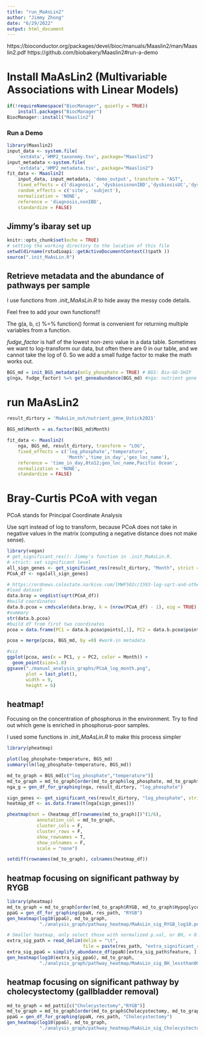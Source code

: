 ```yaml
---
title: "run_MaAsLin2"
author: "Jimmy Zhong"
date: "6/29/2022"
output: html_document
---
```


https://bioconductor.org/packages/devel/bioc/manuals/Maaslin2/man/Maaslin2.pdf
https://github.com/biobakery/Maaslin2#run-a-demo

# Install MaAsLin2 (Multivariable Associations with Linear Models)
```r
if(!requireNamespace("BiocManager", quietly = TRUE))
    install.packages("BiocManager")
BiocManager::install("Maaslin2")
```

### Run a Demo
```r
library(Maaslin2)
input_data <- system.file(
    'extdata','HMP2_taxonomy.tsv', package="Maaslin2")
input_metadata <-system.file(
    'extdata','HMP2_metadata.tsv', package="Maaslin2")
fit_data <- Maaslin2(
    input_data, input_metadata, 'demo_output', transform = "AST",
    fixed_effects = c('diagnosis', 'dysbiosisnonIBD','dysbiosisUC','dysbiosisCD', 'antibiotics', 'age'),
    random_effects = c('site', 'subject'),
    normalization = 'NONE',
    reference = 'diagnosis,nonIBD',
    standardize = FALSE)
```


## Jimmy's ibaray set up
```r
knitr::opts_chunk$set(echo = TRUE)
# setting the working directory to the location of this file
setwd(dirname(rstudioapi::getActiveDocumentContext()$path ))
source(".init_MaAsLin.R")
```


## Retrieve metadata and the abundance of pathways per sample

I use functions from *.init_MaAsLin.R* to hide away the messy code details.

Feel free to add your own functions!!!

The g(a, b, c) %=% function() format is convenient for returning multiple
variables from a function.

*fudge_factor* is half of the lowest non-zero value in a data table.
Sometimes we want to log-transform our data, but often there are 0 in our
table, and we cannot take the log of 0. So we add a small fudge factor to
make the math works out.

```r
BGS_md = init_BGS_metadata(only_phosphate = TRUE) # BGS: Bio-GO-SHIP
g(nga, fudge_factor) %=% get_geneabundance(BGS_md) #nga: nutrient gene abundance
```

# run MaAsLin2
```r
result_dirtory = 'MaAsLin_out/nutrient_gene_Ustick2021'

BGS_md$Month = as.factor(BGS_md$Month)

fit_data <- Maaslin2(
    nga, BGS_md, result_dirtory, transform = "LOG",
    fixed_effects = c('log_phosphate','temperature',
                      'Month','time_in_day','geo_loc_name'),
    reference = 'time_in_day,8to12;geo_loc_name,Pacific Ocean',
    normalization = 'NONE',
    standardize = FALSE)
```

# Bray-Curtis PCoA with vegan

PCoA stands for Principal Coordinate Analysis

Use sqrt instead of log to transform, because PCoA does not take
in negative values in the matrix (computing a negative distance does
not make sense).

```r
library(vegan)
# get_significant_res(): Jimmy's function in .init_MaAsLin.R.
# strict: set significant level
all_sign_genes <- get_significant_res(result_dirtory, "Month", strict = 0.05) 
PCoA_df <- nga[all_sign_genes]

# https://ordnews.colostate.narkive.com/lMWF502c/1593-log-sqrt-and-other-transformation-with-bray-curtis-dissimilarity
#load dataset
data.bray = vegdist(sqrt(PCoA_df))
#build coordinates
data.b.pcoa = cmdscale(data.bray, k = (nrow(PCoA_df) - 1), eig = TRUE)
#summary
str(data.b.pcoa)
#build df from first two coordinates
pcoa = data.frame(PC1 = data.b.pcoa$points[,1], PC2 = data.b.pcoa$points[,2])

pcoa = merge(pcoa, BGS_md, by =0) #work-in metadata

#viz
ggplot(pcoa, aes(x = PC1, y = PC2, color = Month)) + 
  geom_point(size=1.8)
ggsave("./manual_analysis_graphs/PCoA_log_month.png", 
       plot = last_plot(),
       width = 9,
       height = 6)
```


## heatmap!

Focusing on the concentration of phosphorus in the environment.
Try to find out which gene is enriched in phosphorus-poor samples.

I used some functions in *.init_MaAsLin.R* to make this process simpler

```r
library(pheatmap)

plot(log_phosphate~temperature, BGS_md)
summary(lm(log_phosphate~temperature, BGS_md))

md_to_graph = BGS_md[c("log_phosphate","temperature")]
md_to_graph = md_to_graph[order(md_to_graph$log_phosphate, md_to_graph$temperature),]
nga_g = gen_df_for_graphing(nga, result_dirtory, "log_phosphate")

sign_genes <- get_significant_res(result_dirtory, "log_phosphate", strict = 0.05) 
heatmap_df <- as.data.frame(t(nga[sign_genes]))

pheatmap(mat = (heatmap_df[rownames(md_to_graph)])^(1/6),
           annotation_col = md_to_graph,
           cluster_cols = F,
           cluster_rows = F,
           show_rownames = T,
           show_colnames = F,
           scale = "none")

setdiff(rownames(md_to_graph), colnames(heatmap_df))

```

## heatmap focusing on significant pathway by RYGB
```r
library(pheatmap)
md_to_graph = md_to_graph[order(md_to_graph$RYGB, md_to_graph$Hypoglycemia, md_to_graph$BMI),]
ppaG = gen_df_for_graphing(ppaN, res_path, "RYGB")
gen_heatmap(log10(ppaG), md_to_graph, 
            "./analysis_graph/pathway_heatmap/MaAsLin_sig_RYGB_log10.png")

# Smaller heatmap, only select those with normalized p.val, or BH, < 0.05
extra_sig_path = read_delim(delim = "\t",
                            file = paste(res_path, "extra_significant_results_RYGB.tsv", sep="/"))
extra_sig_ppaG = simplify_abundance_df(ppaN)[extra_sig_path$feature, ]
gen_heatmap(log10(extra_sig_ppaG), md_to_graph, 
            "./analysis_graph/pathway_heatmap/MaAsLin_sig_BH_lessthan005_RYGB_log10.png")
```

## heatmap focusing on significant pathway by cholecystectomy (gallbladder removal)
```r
md_to_graph = md_patti[c("Cholecystectomy","RYGB")]
md_to_graph = md_to_graph[order(md_to_graph$Cholecystectomy, md_to_graph$RYGB),]
ppaG = gen_df_for_graphing(ppaN, res_path, "Cholecystectomy")
gen_heatmap(log10(ppaG), md_to_graph,
            "./analysis_graph/pathway_heatmap/MaAsLin_sig_Cholecystectomy_log10.png")
```



